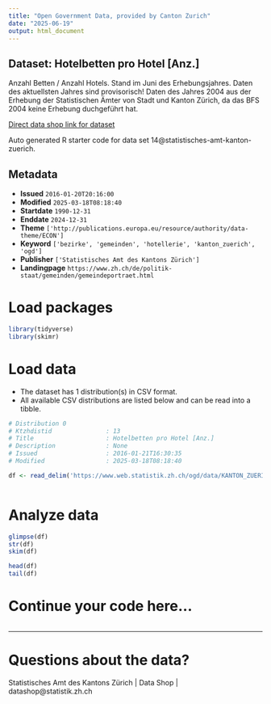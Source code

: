 ```yaml
---
title: "Open Government Data, provided by Canton Zurich"
date: "2025-06-19"
output: html_document
---
```


## Dataset: Hotelbetten pro Hotel [Anz.]

Anzahl Betten / Anzahl Hotels. Stand im Juni des Erhebungsjahres. Daten des aktuellsten Jahres sind provisorisch! Daten des Jahres 2004 aus der Erhebung der Statistischen Ämter von Stadt und Kanton Zürich, da das BFS 2004 keine Erhebung duchgeführt hat.

[Direct data shop link for dataset](https://www.zh.ch/de/politik-staat/statistik-daten/datenkatalog.html#/datasets/14@statistisches-amt-kanton-zuerich)

Auto generated R starter code for data set 14@statistisches-amt-kanton-zuerich.

## Metadata

- **Issued** `2016-01-20T20:16:00`
- **Modified** `2025-03-18T08:18:40`
- **Startdate** `1990-12-31`
- **Enddate** `2024-12-31`
- **Theme** `['http://publications.europa.eu/resource/authority/data-theme/ECON']`
- **Keyword** `['bezirke', 'gemeinden', 'hotellerie', 'kanton_zuerich', 'ogd']`
- **Publisher** `['Statistisches Amt des Kantons Zürich']`
- **Landingpage** `https://www.zh.ch/de/politik-staat/gemeinden/gemeindeportraet.html`


# Load packages

```r

library(tidyverse)
library(skimr)

```

# Load data

-   The dataset has 1 distribution(s) in CSV format.
-   All available CSV distributions are listed below and can be read into a tibble.

```r

# Distribution 0
# Ktzhdistid               : 13
# Title                    : Hotelbetten pro Hotel [Anz.]
# Description              : None
# Issued                   : 2016-01-21T16:30:35
# Modified                 : 2025-03-18T08:18:40

df <- read_delim('https://www.web.statistik.zh.ch/ogd/data/KANTON_ZUERICH_540.csv')



```

# Analyze data

```r

glimpse(df)
str(df)
skim(df)

head(df)
tail(df)

```

# Continue your code here...

```r

```

------------------------------------------------------------------------

# Questions about the data?

Statistisches Amt des Kantons Zürich | Data Shop | datashop@statistik.zh.ch
